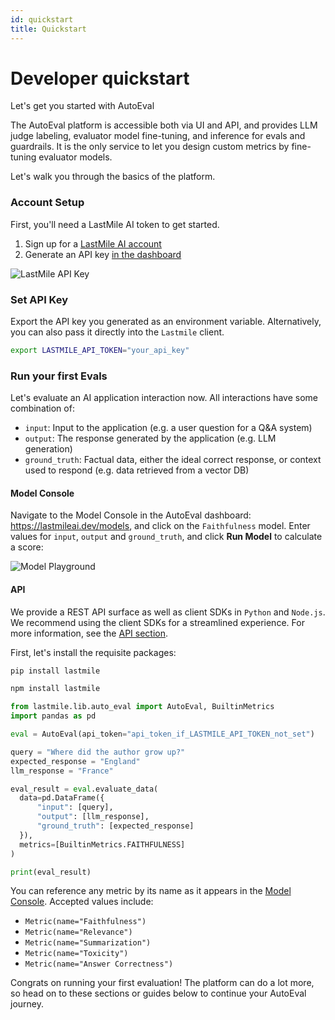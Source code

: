 ```yaml
---
id: quickstart
title: Quickstart
---
```




# Developer quickstart

Let's get you started with AutoEval

The AutoEval platform is accessible both via UI and API, and provides LLM judge labeling, evaluator model fine-tuning, and inference for evals and guardrails.
It is the only service to let you design custom metrics by fine-tuning evaluator models.

Let's walk you through the basics of the platform.

### Account Setup

First, you'll need a LastMile AI token to get started.

1. Sign up for a [LastMile AI account](https://lastmileai.dev/auth/signin?callbackUrl=https%3A%2F%2Flastmileai.dev%2Fapikeys)
2. Generate an API key [in the dashboard](https://lastmileai.dev/apikeys)

![LastMile API Key](/img/api/apikeys.png)

### Set API Key

Export the API key you generated as an environment variable. Alternatively, you can also pass it directly into the `Lastmile` client.

```bash
export LASTMILE_API_TOKEN="your_api_key"
```

### Run your first Evals

Let's evaluate an AI application interaction now.
All interactions have some combination of:

- `input`: Input to the application (e.g. a user question for a Q&A system)
- `output`: The response generated by the application (e.g. LLM generation)
- `ground_truth`: Factual data, either the ideal correct response, or context used to respond (e.g. data retrieved from a vector DB)


#### Model Console

Navigate to the Model Console in the AutoEval dashboard: https://lastmileai.dev/models, and click on the `Faithfulness` model.
Enter values for `input`, `output` and `ground_truth`, and click **Run Model** to calculate a score:

![Model Playground](/img/models/playground_quickstart.png)

#### API

We provide a REST API surface as well as client SDKs in `Python` and `Node.js`. We recommend using the client SDKs for a streamlined experience.
For more information, see the [API section](/category/api).

First, let's install the requisite packages:

<Tabs groupId="pacman">
  <TabItem value="pip">

```bash
pip install lastmile
```

  </TabItem>
  <TabItem value="npm">

```bash
npm install lastmile
```

  </TabItem>
</Tabs>

<Tabs groupId="first-api-request">
  <TabItem value="python">
  
  ```python
from lastmile.lib.auto_eval import AutoEval, BuiltinMetrics
import pandas as pd

eval = AutoEval(api_token="api_token_if_LASTMILE_API_TOKEN_not_set")

query = "Where did the author grow up?"
expected_response = "England"
llm_response = "France"

eval_result = eval.evaluate_data(
    data=pd.DataFrame({
        "input": [query],
        "output": [llm_response],
        "ground_truth": [expected_response]
    }),
    metrics=[BuiltinMetrics.FAITHFULNESS]
)

print(eval_result)
```

</TabItem>
</Tabs>

You can reference any metric by its name as it appears in the [Model Console](https://lastmileai.dev/models).
Accepted values include:
* `Metric(name="Faithfulness")`
* `Metric(name="Relevance")`
* `Metric(name="Summarization")`
* `Metric(name="Toxicity")`
* `Metric(name="Answer Correctness")`

Congrats on running your first evaluation! The platform can do a lot more, so head on to these sections
or guides below to continue your AutoEval journey.

<Grid className="custom-grid customize">
  <Card
    href="/autoeval/datasets"
    title="1. Create Datasets"
    description="Upload and manage application data for running and training evals, and generate synthetic labels."
    className="custom-card datasets"
  />
  <Card
    href="/autoeval/labeling"
    title="2. LLM Judge Active Labeling"
    description="Generate high-quality labels for your data using LLM Judge with human-in-the-loop"
    className="custom-card labeling"
  />
  <Card
    href="/autoeval/fine-tune"
    title="3. Fine-tune Models"
    description="Use the AutoEval fine-tuning service to develop custom metrics for your application."
    className="custom-card fine-tune"
  />
  <Card
    href="/autoeval/models"
    title="4. Run Evals"
    description="Compute metrics by running high-performance inference on a prebuilt or fine-tuned model."
    className="custom-card models"
  />
</Grid>

<Grid className="guides-grid">
  <Card
    href="https://github.com/lastmile-ai/lastmile-docs/blob/main/cookbook/AutoEval_Getting_Started.ipynb"
    title="Getting Started Guide"
    description="Start-to-finish overview of AutoEval, from running evals, labeling with LLM Judge to fine-tuning a custom metric."
    className="custom-card"
  />
  <Card
    href="https://github.com/lastmile-ai/lastmile-docs/blob/main/cookbook/RAG_Evaluation.ipynb"
    title="RAG Evaluation"
    description="Evaluate a RAG application for hallucination, relevance and other out-of-the-box metrics available via AutoEval."
    className="custom-card"
  />
  <!-- <Card
    href="/guides/multi-agent-evaluation"
    title="Multi-agent applications"
    description="Evaluate end-to-end and intermediate step metrics for a compound AI system."
    className="custom-card"
  /> -->
  <Card
    href="https://github.com/lastmile-ai/lastmile-docs/blob/main/cookbook/RAG_Guardrails.ipynb"
    title="Real-time guardrails"
    description="Build real-time guardrails in a RAG application using fine-tuned alBERTa 🍁 models."
    className="custom-card"
  />
</Grid>